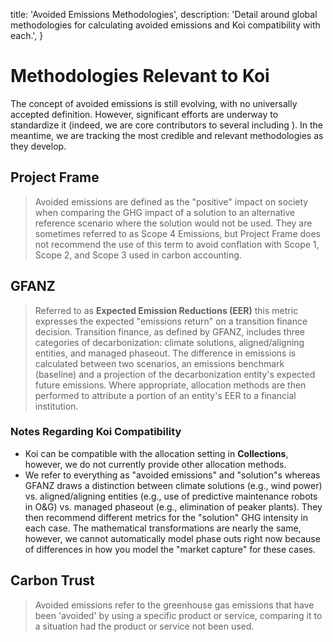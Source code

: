 
  title: 'Avoided Emissions Methodologies',
  description:
    'Detail around global methodologies for calculating avoided emissions and Koi compatibility with each.',
}

# Methodologies Relevant to Koi

<PageInformationalData lastModified={lastModified} />

The concept of avoided emissions is still evolving, with no universally accepted definition.
However, significant efforts are underway to standardize it (indeed, we are core contributors
to several including <ExternalLink url="https://projectframe.how/methodology" target="_blank" rel="noopener noreferrer" linkText="Project Frame" />).
In the meantime, we are tracking the most credible and relevant methodologies as they develop.


## Project Frame

<ExternalLink url="https://projectframe.how/methodology" target="_blank" rel="noopener noreferrer" linkText="Link to Project Frame Methodology" />
<PageInformationalData lastModified="2025-02-21" lastModifiedLabel="Last Reviewed:" className="my-0" />

> Avoided emissions are defined as the "positive" impact on society when comparing the GHG impact of a solution to an alternative
reference scenario where the solution would not be used. They are sometimes referred to as Scope 4 Emissions, but Project Frame does
not recommend the use of this term to avoid conflation with Scope 1, Scope 2, and Scope 3 used in carbon accounting.

## GFANZ

<ExternalLink url="https://assets.bbhub.io/company/sites/63/2024/09/Case-Studies-on-Transition-Finance-and-Decarbonization-Contribution-Methodologies-Sep-2024.pdf" target="_blank" rel="noopener noreferrer" linkText="Link to GFANZ Methodology" />
<PageInformationalData lastModified="2025-02-18" lastModifiedLabel="Last Reviewed:" className="my-0" />

> Referred to as **Expected Emission Reductions (EER)** this metric expresses the expected "emissions return" on a transition finance decision.
Transition finance, as defined by GFANZ, includes three categories of decarbonization: climate solutions, aligned/aligning entities,
and managed phaseout. The difference in emissions is calculated between two scenarios, an emissions benchmark (baseline) and a projection
of the decarbonization entity's expected future emissions. Where appropriate, allocation methods are then performed to attribute a portion of an
entity's EER to a financial institution.

### Notes Regarding Koi Compatibility

- Koi can be compatible with the allocation setting in **Collections**, however, we do not currently provide other allocation methods.
- We refer to everything as "avoided emissions" and "solution"s whereas GFANZ draws a distinction between climate solutions
(e.g., wind power) vs. aligned/aligning entities (e.g., use of predictive maintenance robots in O&G) vs. managed phaseout (e.g., elimination of peaker plants).
They then recommend different metrics for the "solution" GHG intensity in each case. The mathematical transformations are nearly the same,
however, we cannot automatically model phase outs right now because of differences in how you model the "market capture" for these cases.

## Carbon Trust

<ExternalLink url="https://www.carbontrust.com/what-we-do/net-zero-transition-planning-and-delivery/avoided-emissions" target="_blank" rel="noopener noreferrer" linkText="Link to Carbon Trust Methodology" />
<PageInformationalData lastModified="2025-02-18" lastModifiedLabel="Last Reviewed:" className="my-0" />

> Avoided emissions refer to the greenhouse gas emissions that have been 'avoided' by using a specific product or service, comparing
it to a situation had the product or service not been used.
